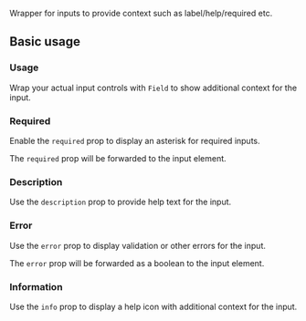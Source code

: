 <ax-layout />

Wrapper for inputs to provide context such as label/help/required etc.

## Basic usage

### Usage

Wrap your actual input controls with `Field` to show additional context for the input.

<ax-demo name="field/usage" />

### Required

Enable the `required` prop to display an asterisk for required inputs.

<ax-demo name="field/required-usage" />

The `required` prop will be forwarded to the input element.

### Description

Use the `description` prop to provide help text for the input.

<ax-demo name="field/description-usage" />

### Error

Use the `error` prop to display validation or other errors for the input.

<ax-demo name="field/error-usage" />

The `error` prop will be forwarded as a boolean to the input element.

### Information

Use the `info` prop to display a help icon with additional context for the input.

<ax-demo name="field/info-usage" />
